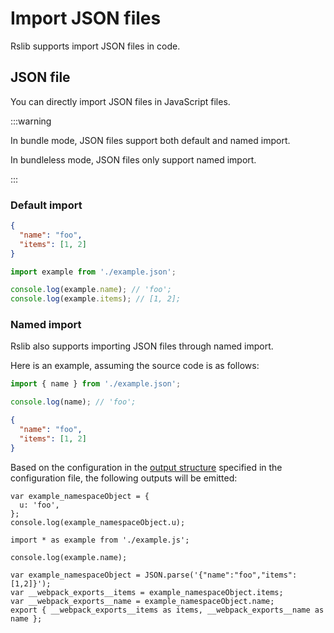 # Import JSON files

Rslib supports import JSON files in code.

## JSON file

You can directly import JSON files in JavaScript files.

:::warning

In bundle mode, JSON files support both default and named import.

In bundleless mode, JSON files only support named import.

:::

### Default import

```json title="example.json"
{
  "name": "foo",
  "items": [1, 2]
}
```

```js title="index.js"
import example from './example.json';

console.log(example.name); // 'foo';
console.log(example.items); // [1, 2];
```

### Named import

Rslib also supports importing JSON files through named import.

Here is an example, assuming the source code is as follows:


<Tabs>
  <Tab label="src/index.ts">

```js
import { name } from './example.json';

console.log(name); // 'foo';
```

  </Tab>
  <Tab label="src/example.json">

```json
{
  "name": "foo",
  "items": [1, 2]
}
```

  </Tab>
</Tabs>

Based on the configuration in the [output structure](/guide/basic/output-structure) specified in the configuration file, the following outputs will be emitted:

<Tabs>
<Tab label="bundle">
<Tabs>
  <Tab label="dist/index.js">

```tsx
var example_namespaceObject = {
  u: 'foo',
};
console.log(example_namespaceObject.u);
```

  </Tab>
</Tabs>
</Tab>

<Tab label="bundleless">

<Tabs>
  <Tab label="dist/index.js">

```tsx
import * as example from './example.js';

console.log(example.name);
```

  </Tab>
  <Tab label="dist/example.js">

```tsx
var example_namespaceObject = JSON.parse('{"name":"foo","items":[1,2]}');
var __webpack_exports__items = example_namespaceObject.items;
var __webpack_exports__name = example_namespaceObject.name;
export { __webpack_exports__items as items, __webpack_exports__name as name };
```

  </Tab>
</Tabs>
</Tab>

</Tabs>
